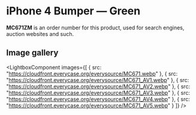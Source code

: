 
# iPhone 4 Bumper — Green

<Callout type='info' emoji='👉🏻'>**MC671ZM** is an order number for this product, used for search engines, auction websites and such.</Callout>

## Image gallery

<LightboxComponent
    images={[
      {
        src: "https://cloudfront.everycase.org/everysource/MC671.webp"
      },
      {
        src: "https://cloudfront.everycase.org/everysource/MC671_AV1.webp"
      },
      {
        src: "https://cloudfront.everycase.org/everysource/MC671_AV2.webp"
      },
      {
        src: "https://cloudfront.everycase.org/everysource/MC671_AV3.webp"
      },
      {
        src: "https://cloudfront.everycase.org/everysource/MC671_AV4.webp"
      },
      {
        src: "https://cloudfront.everycase.org/everysource/MC671_AV5.webp"
      }
    ]}
  />
